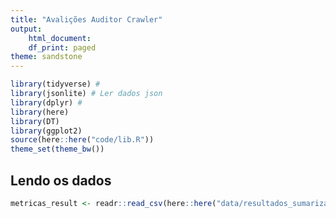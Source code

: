 ```yaml
---
title: "Avalições Auditor Crawler"
output:
    html_document:
    df_print: paged
theme: sandstone
---
```


```r
library(tidyverse) # 
library(jsonlite) # Ler dados json
library(dplyr) # 
library(here)
library(DT)
library(ggplot2)
source(here::here("code/lib.R"))
theme_set(theme_bw())

```

## Lendo os dados

```r
metricas_result <- readr::read_csv(here::here("data/resultados_sumarizado.csv"))
```


